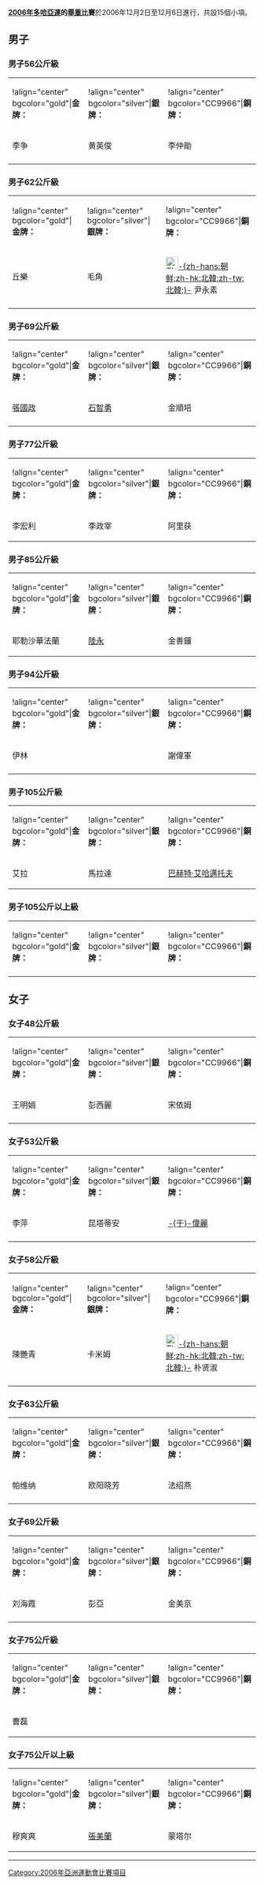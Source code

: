 '''[[2006年亞洲運動會|2006年多哈亞運]]的[[舉重|舉重]]比賽'''於2006年12月2日至12月6日進行，共設15個小項。

== 男子 ==

=== 男子56公斤級 ===
{| border="1" Cellpadding="2"
|!align="center" bgcolor="gold"|'''金牌：'''
|!align="center" bgcolor="silver"|'''銀牌：'''
|!align="center" bgcolor="CC9966"|'''銅牌：'''
|-
|{{CHN}} 李争
|{{VIE}} 黄英俊
|{{KOR}} 李仲勛
|-
|}

=== 男子62公斤級 ===
{| border="1" Cellpadding="2"
|!align="center" bgcolor="gold"|'''金牌：'''
|!align="center" bgcolor="silver"|'''銀牌：'''
|!align="center" bgcolor="CC9966"|'''銅牌：'''
|-
|{{CHN}} 丘樂
|{{CHN}} 毛角
|[[File:Flag_of_North_Korea.svg|25px]][[朝鲜|-{zh-hans:朝鲜;zh-hk:北韓;zh-tw:北韓;}-]] 尹永素
|-
|}

=== 男子69公斤級 ===
{| border="1" Cellpadding="2"
|!align="center" bgcolor="gold"|'''金牌：'''
|!align="center" bgcolor="silver"|'''銀牌：'''
|!align="center" bgcolor="CC9966"|'''銅牌：'''
|-
|{{CHN}} [[張國政_(選手)|張國政]]
|{{CHN}} [[石智勇|石智勇]]
|{{KOR}} 金順培
|-
|}

=== 男子77公斤級 ===
{| border="1" Cellpadding="2"
|!align="center" bgcolor="gold"|'''金牌：'''
|!align="center" bgcolor="silver"|'''銀牌：'''
|!align="center" bgcolor="CC9966"|'''銅牌：'''
|-
|{{CHN}} 李宏利
|{{KOR}} 李政宰
|{{IRQ}} 阿里获
|}

=== 男子85公斤級 ===
{| border="1" Cellpadding="2"
|!align="center" bgcolor="gold"|'''金牌：'''
|!align="center" bgcolor="silver"|'''銀牌：'''
|!align="center" bgcolor="CC9966"|'''銅牌：'''
|-
|{{KAZ}} 耶勒沙華法蘭
|{{CHN}} [[陸永_(舉重運動員)|陸永]]
|{{KOR}} 金善鐘
|}

=== 男子94公斤級 ===
{| border="1" Cellpadding="2"
|!align="center" bgcolor="gold"|'''金牌：'''
|!align="center" bgcolor="silver"|'''銀牌：'''
|!align="center" bgcolor="CC9966"|'''銅牌：'''
|-
|{{KAZ}} 伊林
|
|{{TPE}} 謝偉軍
|-
|}

=== 男子105公斤級 ===
{| border="1" Cellpadding="2"
|!align="center" bgcolor="gold"|'''金牌：'''
|!align="center" bgcolor="silver"|'''銀牌：'''
|!align="center" bgcolor="CC9966"|'''銅牌：'''
|-
|{{SYR}} 艾拉
|{{IRQ}} 馬拉達
|{{KAZ}} [[巴赫特·艾哈邁托夫|巴赫特·艾哈邁托夫]]
|}

=== 男子105公斤以上級 ===
{| border="1" Cellpadding="2"
|!align="center" bgcolor="gold"|'''金牌：'''
|!align="center" bgcolor="silver"|'''銀牌：'''
|!align="center" bgcolor="CC9966"|'''銅牌：'''
|-
|
|
|
|}

== 女子 ==

=== 女子48公斤級 ===
{| border="1" Cellpadding="2"
|!align="center" bgcolor="gold"|'''金牌：'''
|!align="center" bgcolor="silver"|'''銀牌：'''
|!align="center" bgcolor="CC9966"|'''銅牌：'''
|-
|{{CHN}} 王明娟
|{{THA}} 彭西麗
|{{THA}} 宋依姆
|-
|}

=== 女子53公斤級 ===
{| border="1" Cellpadding="2"
|!align="center" bgcolor="gold"|'''金牌：'''
|!align="center" bgcolor="silver"|'''銀牌：'''
|!align="center" bgcolor="CC9966"|'''銅牌：'''
|-
|{{CHN}} 李萍
|{{THA}} 昆塔蒂安
|{{HKG}} [[于伟丽|-{于}-偉麗]]
|-
|}

=== 女子58公斤級 ===
{| border="1" Cellpadding="2"
|!align="center" bgcolor="gold"|'''金牌：'''
|!align="center" bgcolor="silver"|'''銀牌：'''
|!align="center" bgcolor="CC9966"|'''銅牌：'''
|-
|{{CHN}} 陳艷青
|{{THA}} 卡米姆
|[[File:Flag_of_North_Korea.svg|25px]][[朝鲜|-{zh-hans:朝鲜;zh-hk:北韓;zh-tw:北韓;}-]] 朴贤淑
|-
|}

=== 女子63公斤級 ===
{| border="1" Cellpadding="2"
|!align="center" bgcolor="gold"|'''金牌：'''
|!align="center" bgcolor="silver"|'''銀牌：'''
|!align="center" bgcolor="CC9966"|'''銅牌：'''
|-
|{{THA}} 帕维纳
|{{CHN}} 欧阳晓芳
|{{MYA}} 法绍燕
|-
|}

=== 女子69公斤級 ===
{| border="1" Cellpadding="2"
|!align="center" bgcolor="gold"|'''金牌：'''
|!align="center" bgcolor="silver"|'''銀牌：'''
|!align="center" bgcolor="CC9966"|'''銅牌：'''
|-
|{{CHN}} 刘海霞
|{{VIE}} 彭亞
|{{KOR}} 金美京
|-
|}

=== 女子75公斤級 ===
{| border="1" Cellpadding="2"
|!align="center" bgcolor="gold"|'''金牌：'''
|!align="center" bgcolor="silver"|'''銀牌：'''
|!align="center" bgcolor="CC9966"|'''銅牌：'''
|-
|{{CHN}} 曹磊
|{{MAS}} 
|{{KOR}}
|}

=== 女子75公斤以上級 ===
{| border="1" Cellpadding="2"
|!align="center" bgcolor="gold"|'''金牌：'''
|!align="center" bgcolor="silver"|'''銀牌：'''
|!align="center" bgcolor="CC9966"|'''銅牌：'''
|-
|{{CHN}} 穆爽爽
|{{KOR}} [[張美蘭|張美蘭]]
|{{THA}} 蒙塔尔
|}

----
{{2006年亞洲運動會項目}}
{{亞洲運動會舉重比賽}}

[[Category:2006年亞洲運動會比賽項目|Category:2006年亞洲運動會比賽項目]]